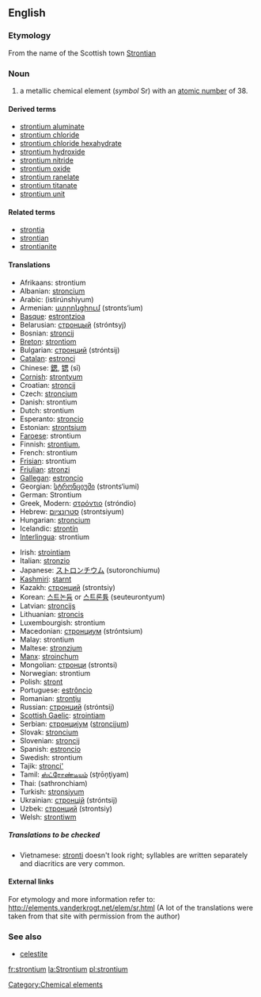 {{See|Strontium}}
==English==
{{elements|Sr|rubidium|Rb|yttrium|Y}}
===Etymology===
From the name of the Scottish town [[w:Strontian|Strontian]]

=== Noun ===
{{en-noun-unc}}
{{wikipedia}}

# a metallic chemical element (''symbol'' Sr) with an [[atomic number]] of 38.

====Derived terms====
*[[strontium aluminate]]
*[[strontium chloride]]
*[[strontium chloride hexahydrate]]
*[[strontium hydroxide]]
*[[strontium nitride]]
*[[strontium oxide]]
*[[strontium ranelate]]
*[[strontium titanate]]
*[[strontium unit]]

====Related terms====
*[[strontia]]
*[[strontian]]
*[[strontianite]]

==== Translations ====
{{top}}
*Afrikaans: strontium
*Albanian: [[stroncium]]
*Arabic: {{ARchar|[[سترانشيوم]]}} (istirúnshiyum) {{m}}
*Armenian: [[ստրոնցիում]] (stronts‘ium)
*[[Basque]]: [[estrontzioa]]
*Belarusian: [[стронцый]] (stróntsyj) {{m}}
*Bosnian: [[stroncij]]
*[[Breton]]: [[strontiom]]
*Bulgarian: [[стронций]] (stróntsij) {{m}}
*[[Catalan]]: [[estronci]]
*Chinese: [[鍶]], [[锶]] (sī)
*[[Cornish]]: [[strontyum]]
*Croatian: [[stroncij]]
*Czech: [[stroncium]]
*Danish: strontium
*Dutch: strontium {{n}}
*Esperanto: [[stroncio]]
*Estonian: [[strontsium]]
*[[Faroese]]: strontium
*Finnish: [[strontium,]]
*French: strontium {{m}}
*[[Frisian]]: strontium
*[[Friulian]]: [[stronzi]]
*[[Gallegan]]: [[estroncio]]
*Georgian: [[სტრონციუმი]] (stronts‘iumi)
*German: Strontium {{n}}
*Greek, Modern: [[στρόντιο]] (stróndio) {{n}}
*Hebrew: [[סטרונציום]] (strontsiyum)
*Hungarian: [[stroncium]]
*Icelandic: [[strontín]]
*[[Interlingua]]: strontium
{{mid}}
*Irish: [[strointiam]]
*Italian: [[stronzio]] {{m}}
*Japanese: [[ストロンチウム]] (sutoronchiumu)
*[[Kashmiri]]: [[starnt]]
*Kazakh: [[стронций]] (strontsiy)
*Korean: [[스트논듐]] or [[스트론튬]] (seuteurontyum)
*Latvian: [[stroncijs]]
*Lithuanian: [[stroncis]]
*Luxembourgish: strontium
*Macedonian: [[стронциум]] (stróntsium) {{m}}
*Malay: strontium
*Maltese: [[stronzjum]]
*[[Manx]]: [[stroinçhum]]
*Mongolian: [[стронци]] (strontsi)
*Norwegian: strontium
*Polish: [[stront]] {{m}}
*Portuguese: [[estrôncio]] {{m}}
*Romanian: [[stronţiu]] {{n}}
*Russian: [[стронций]] (stróntsij) {{m}}
*[[Scottish Gaelic]]: [[strointiam]]
*Serbian: [[стронциjум]] ([[stroncijum]]) {{m}}
*Slovak: [[stroncium]]
*Slovenian: [[stroncij]]
*Spanish: [[estroncio]] {{m}}
*Swedish: strontium
*Tajik: [[stronci']]
*Tamil: [[ஸ்ட்ரோண்டியம்]] (sţrōņţiyam)
*Thai: {{THchar|[[สทรอนเชียม]]}} (sathronchiam)
*Turkish: [[stronsiyum]]
*Ukrainian: [[стронцiй]] (stróntsij) {{m}}
*Uzbek: [[стронций]] (strontsiy)
*Welsh: [[strontiwm]]
{{bottom}}

=====Translations to be checked=====
<!--Remove this section once all of the translations below have been moved into the tables above.-->
{{checktrans}}

*Vietnamese: [[stronti]] doesn't look right; syllables are written separately and diacritics are very common.

====External links====
For etymology and more information refer to:
http://elements.vanderkrogt.net/elem/sr.html
(A lot of the translations were taken from that site with permission from the author)

===See also===
*[[celestite]]

[[Category:Chemical elements]]

[[fr:strontium]]
[[la:Strontium]]
[[pl:strontium]]
